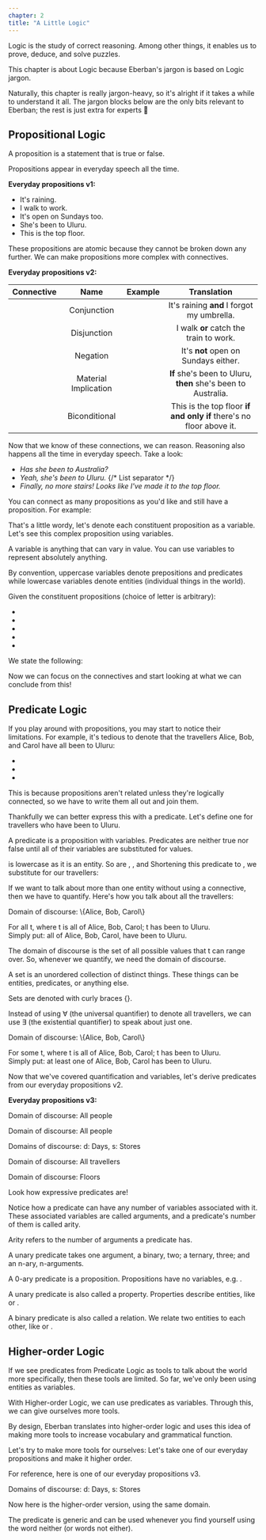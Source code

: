 ```yaml
---
chapter: 2
title: "A Little Logic"
---
```


Logic is the study of correct reasoning. Among other things, it enables us to
prove, deduce, and solve puzzles.

This chapter is about Logic because Eberban's jargon is based on Logic jargon.

Naturally, this chapter is really jargon-heavy, so it's alright if it takes a
while to understand it all. The jargon blocks below are the only bits relevant
to Eberban; the rest is just extra for experts 🙂

## Propositional Logic

<Info type="jargon" title="Propositions">
A proposition is a statement that is true or false.
</Info>

Propositions appear in everyday speech all the time.

**Everyday propositions v1:**

- It's raining.
- I walk to work.
- It's open on Sundays too.
- She's been to Uluru.
- This is the top floor.

These propositions are atomic because they cannot be broken down any further. We
can make propositions more complex with connectives.

**Everyday propositions v2:**

| Connective                   | Name                 | Example                                                                                        | Translation                                                         |
|:----------------------------:|:--------------------:|:----------------------------------------------------------------------------------------------:|:-------------------------------------------------------------------:|
| <Latex formula="\land" />    | Conjunction          | <Latex formula="\text{It's raining.} \\ \land \\ \text{I forgot my umbrella.}" />              | It's raining **and** I forgot my umbrella.                          |
| <Latex formula="\lor" />     | Disjunction          | <Latex formula="\text{I walk to work.} \\ \lor \\ \text{I catch the train to work.}" />        | I walk **or** catch the train to work.                              |
| <Latex formula="\lnot" />    | Negation             | <Latex formula="\lnot(\text{It's open on Sundays too.})" />                                    | It's **not** open on Sundays either.                                |
| <Latex formula="\implies" /> | Material Implication | <Latex formula="\text{She's been to Uluru.} \\ \implies \\ \text{She's been to Australia.}" /> | **If** she's been to Uluru, **then** she's been to Australia.       |
| <Latex formula="\iff" />     | Biconditional        | <Latex formula="\text{This is the top floor.} \\ \iff \\ \text{There's no floor above it.}" /> | This is the top floor **if and only if** there's no floor above it. |

Now that we know of these connections, we can reason. Reasoning also happens all
the time in everyday speech. Take a look:

- _Has she been to Australia?_
- _Yeah, she's been to Uluru._
{/* List separator */}
- _Finally, no more stairs! Looks like I've made it to the top floor._

You can connect as many propositions as you'd like and still have a proposition.
For example:

<Latex block formula="(\text{The sky is clear.} ∧ ((\text{It's night.} ∧ ¬(\text{It's too cold.})) ∨ \text{It's the golden hour.})) → \text{The old man goes for a walk.}" />

That's a little wordy, let's denote each constituent proposition as a variable.
Let's see this complex proposition using variables.

<Info type="jargon" title="Variables">
A variable is anything that can vary in value. You can use variables to
represent absolutely anything.

By convention, uppercase variables denote prepositions and predicates while
lowercase variables denote entities (individual things in the world).
</Info>

Given the constituent propositions (choice of letter is arbitrary):

- <Latex formula="S\text{: The sky is clear.}" />
- <Latex formula="N\text{: It's night.}" />
- <Latex formula="C\text{: It's too cold.}" />
- <Latex formula="G\text{: It's the } \href{https://en.wikipedia.org/wiki/Golden_hour_(photography)}{\text{golden hour}}\text{.}" />
- <Latex formula="W\text{: The old man goes for a walk.}" />

We state the following:

<Latex block formula="(S \land ((N \land \lnot C) \land G)) \to W" />

Now we can focus on the connectives and start looking at what we can conclude
from this!

## Predicate Logic

If you play around with propositions, you may start to notice their limitations.
For example, it's tedious to denote that the travellers Alice, Bob, and Carol
have all been to Uluru:

- <Latex formula="A\text{: Alice has been to Uluru.}" />
- <Latex formula="B\text{: Bob has been to Uluru.}" />
- <Latex formula="C\text{: Carol has been to Uluru.}" />

<Latex block formula="A \land B \land C" />

This is because propositions aren't related unless they're logically connected,
so we have to write them all out and join them.

Thankfully we can better express this with a predicate. Let's define one for
travellers who have been to Uluru.

<Info type="jargon" title="Predicates">
A predicate is a proposition with variables. Predicates are neither true nor
false until all of their variables are substituted for values.
</Info>

<Latex block formula="\texttt{HAS\_BEEN\_TO\_ULURU}(t): t \text{ has been to Uluru.}" />

<Latex formula="t" /> is lowercase as it is an entity. So are
<Latex formula="alice" />, <Latex formula="bob" />, and
<Latex formula="carol." /> Shortening this predicate to
<Latex formula="U(t)" />, we substitute <Latex formula="t" /> for our
travellers:

<Latex block formula="U(alice) \land U(bob) \land U(carol)" />

If we want to talk about more than one entity without using a connective, then
we have to quantify. Here's how you talk about all the travellers:

<Latex block formula="\forall U(t)">
    <p slot="header">Domain of discourse: \{Alice, Bob, Carol\}</p>
    <span class="block mt-4" slot="footer">
        <span>For all t, where t is all of Alice, Bob, Carol; t has been to Uluru.</span>
        <br />
        <span>Simply put: all of Alice, Bob, Carol, have been to Uluru.</span>
    </span>
</Latex>

The domain of discourse is the set of all possible values that t can range over.
So, whenever we quantify, we need the domain of discourse.

<Info type="jargon" title="Sets">
A set is an unordered collection of distinct things. These things can be
entities, predicates, or anything else.

Sets are denoted with curly braces \{\}.
</Info>

Instead of using ∀ (the universal quantifier) to denote all travellers, we can
use ∃ (the existential quantifier) to speak about just one.

<Latex block formula="\exists U(t)">
    <p slot="header">Domain of discourse: \{Alice, Bob, Carol\}</p>
    <span class="block mt-4" slot="footer">
        <span>For some t, where t is all of Alice, Bob, Carol; t has been to Uluru.</span>
        <br />
        <span>Simply put: at least one of Alice, Bob, Carol has been to Uluru.</span>
    </span>
</Latex>

Now that we've covered quantification and variables, let's derive predicates
from our everyday propositions v2.

**Everyday propositions v3:**

<Latex block formula="\exists p \ \texttt{RAINING} \land \texttt{FORGOT\_THEIR\_UMBRELLA}(p)">
    <p slot="header">Domain of discourse: All people</p>
</Latex>

<Latex block formula="\exists p \ \texttt{WALKS\_TO\_WORK}(p) \lor \texttt{TRAINS\_TO\_WORK}(p)">
    <p slot="header">Domain of discourse: All people</p>
</Latex>

<Latex block formula="\exists d \ \lnot \texttt{IS\_SUNDAY}(d), \ \exists s \ \texttt{IS\_OPEN}(s) \land \lnot(\texttt{IS\_TODAY}(d) \lor \texttt{IS\_TODAY}(sunday))">
    <p slot="header">Domains of discourse: d: Days, s: Stores</p>
</Latex>

<Latex block formula="\exists t \ U(t) \implies \texttt{HAS\_BEEN\_TO\_AUSTRALIA}(t)">
    <p slot="header">Domain of discourse: All travellers</p>
</Latex>

<Latex block formula="\exists f,t \ \texttt{IS\_TOP\_FLOOR}(t) \iff \lnot \texttt{IS\_ABOVE}(f,t)">
    <p slot="header">Domain of discourse: Floors</p>
</Latex>

Look how expressive predicates are!

Notice how a predicate can have any number of variables associated with it.
These associated variables are called arguments, and a predicate's number of
them is called arity.

<Info type="jargon" title="Arity">
Arity refers to the number of arguments a predicate has.

A unary predicate takes one argument, a binary, two; a ternary, three; and an
n-ary, n-arguments. 

A 0-ary predicate is a proposition. Propositions have no variables, e.g. <Latex formula="\texttt{RAINING}" />.

A unary predicate is also called a property. Properties describe entities, like
<Latex formula="\texttt{IS\_TALL}(p)" /> or <Latex formula="\texttt{IS\_TOP\_FLOOR}(t)" />.

A binary predicate is also called a relation. We relate two entities to each
other, like <Latex formula="\texttt{IS\_MOTHER\_OF}(x,y)" /> or <Latex formula="\texttt{IS\_ABOVE}(f,t)" />.
</Info>

## Higher-order Logic

If we see predicates from Predicate Logic as tools to talk about the world more
specifically, then these tools are limited. So far, we've only been using
entities as variables.

With Higher-order Logic, we can use predicates as variables. Through this, we
can give ourselves more tools.

By design, Eberban translates into higher-order logic and uses this idea of
making more tools to increase vocabulary and grammatical function.

Let's try to make more tools for ourselves:
Let's take one of our everyday propositions and make it higher order.

For reference, here is one of our everyday propositions v3.

<Latex block formula="\exists d \ \lnot \texttt{IS\_SUNDAY}(d), \ \exists s \ \texttt{IS\_OPEN}(s) \land \lnot(\texttt{IS\_TODAY}(d) \lor \texttt{IS\_TODAY}(sunday))">
    <p slot="header">Domains of discourse: d: Days, s: Stores</p>
</Latex>

Now here is the higher-order version, using the same domain.

<Latex block formula="\texttt{NEITHER\_WHEN}(P,X,Y): P \land \lnot(X \lor Y)" />
<Latex block formula="\texttt{NEITHER\_OPEN\_ON}(s,x,y): \texttt{NEITHER\_WHEN}(\texttt{IS\_OPEN}(s), \texttt{IS\_TODAY}(x), \texttt{IS\_TODAY}(y)))" />
<Latex block formula="\exists d \ \lnot \texttt{IS\_SUNDAY}(d), \exists s \ \texttt{NEITHER\_OPEN\_ON}(s,d,sunday)" />

The <Latex formula="\texttt{NEITHER\_WHEN}" /> predicate is generic and can be
used whenever you find yourself using the word neither (or words not either).
